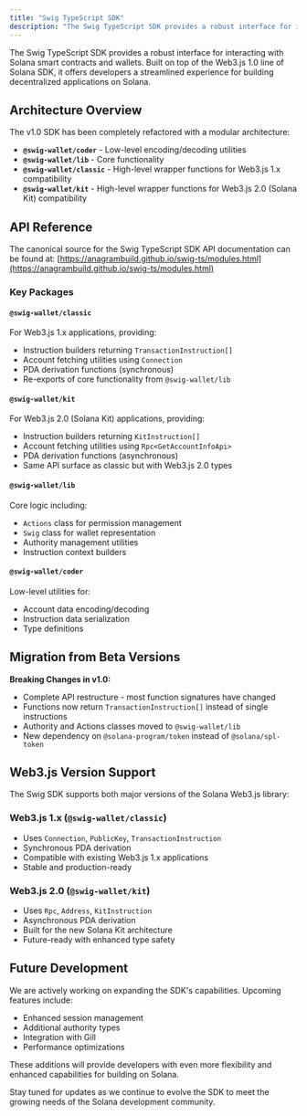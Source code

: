 ```yaml
---
title: "Swig TypeScript SDK"
description: "The Swig TypeScript SDK provides a robust interface for interacting with Solana smart contracts and wallets."
---
```


The Swig TypeScript SDK provides a robust interface for interacting with Solana smart contracts and wallets. Built on top of the Web3.js 1.0 line of Solana SDK, it offers developers a streamlined experience for building decentralized applications on Solana.

## Architecture Overview

The v1.0 SDK has been completely refactored with a modular architecture:

- **`@swig-wallet/coder`** - Low-level encoding/decoding utilities
- **`@swig-wallet/lib`** - Core functionality
- **`@swig-wallet/classic`** - High-level wrapper functions for Web3.js 1.x compatibility
- **`@swig-wallet/kit`** - High-level wrapper functions for Web3.js 2.0 (Solana Kit) compatibility

## API Reference

The canonical source for the Swig TypeScript SDK API documentation can be found at:
[https://anagrambuild.github.io/swig-ts/modules.html](https://anagrambuild.github.io/swig-ts/modules.html)

### Key Packages

#### `@swig-wallet/classic`

For Web3.js 1.x applications, providing:

- Instruction builders returning `TransactionInstruction[]`
- Account fetching utilities using `Connection`
- PDA derivation functions (synchronous)
- Re-exports of core functionality from `@swig-wallet/lib`

#### `@swig-wallet/kit`

For Web3.js 2.0 (Solana Kit) applications, providing:

- Instruction builders returning `KitInstruction[]`
- Account fetching utilities using `Rpc<GetAccountInfoApi>`
- PDA derivation functions (asynchronous)
- Same API surface as classic but with Web3.js 2.0 types

#### `@swig-wallet/lib`

Core logic including:

- `Actions` class for permission management
- `Swig` class for wallet representation
- Authority management utilities
- Instruction context builders

#### `@swig-wallet/coder`

Low-level utilities for:

- Account data encoding/decoding
- Instruction data serialization
- Type definitions

## Migration from Beta Versions

**Breaking Changes in v1.0:**

- Complete API restructure - most function signatures have changed
- Functions now return `TransactionInstruction[]` instead of single instructions
- Authority and Actions classes moved to `@swig-wallet/lib`
- New dependency on `@solana-program/token` instead of `@solana/spl-token`

## Web3.js Version Support

The Swig SDK supports both major versions of the Solana Web3.js library:

### Web3.js 1.x (`@swig-wallet/classic`)

- Uses `Connection`, `PublicKey`, `TransactionInstruction`
- Synchronous PDA derivation
- Compatible with existing Web3.js 1.x applications
- Stable and production-ready

### Web3.js 2.0 (`@swig-wallet/kit`)

- Uses `Rpc`, `Address`, `KitInstruction`
- Asynchronous PDA derivation
- Built for the new Solana Kit architecture
- Future-ready with enhanced type safety

## Future Development

We are actively working on expanding the SDK's capabilities. Upcoming features include:

- Enhanced session management
- Additional authority types
- Integration with Gill
- Performance optimizations

These additions will provide developers with even more flexibility and enhanced capabilities for building on Solana.

Stay tuned for updates as we continue to evolve the SDK to meet the growing needs of the Solana development community.
